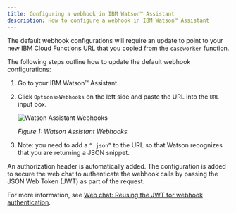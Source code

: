```yaml
---
title: Configuring a webhook in IBM Watson™ Assistant
description: How to configure a webhook in IBM Watson™ Assistant
---
```


The default webhook configurations will require an update to point to your new IBM Cloud Functions URL that you copied from the `caseworker` function.

The following steps outline how to update the default webhook configurations:

1. Go to your IBM Watson™ Assistant.
2. Click `Options>Webhooks` on the left side and paste the URL into the `URL` input box.

    ![Watson Assistant Webhooks](../../images/watson-assistant-webhooks.png)

    <Caption>

    *Figure 1: Watson Assistant Webhooks.*

    </Caption>

3. Note: you need to add a `“.json”` to the URL so that Watson recognizes that you are returning a JSON snippet.

An authorization header is automatically added. The configuration is added to secure the web chat to authenticate the webhook calls by passing the JSON Web Token (JWT) as part of the request.

For more information, see [Web chat: Reusing the JWT for webhook authentication](https://cloud.ibm.com/docs/assistant?topic=assistant-dialog-integrations#dialog-integrations-chat-jwt).
